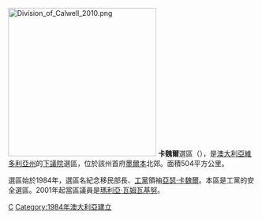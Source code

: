 [[File:Division_of_Calwell_2010.png|300px]]
'''卡魏爾'''選區（{{lang-en|Division of Calwell}}），是[[澳大利亞|澳大利亞]][[維多利亞州|維多利亞州]]的[[澳大利亞下議院|下議院]]選區，位於該州首府[[墨爾本|墨爾本]]北郊。面積504平方公里。

選區始於1984年，選區名紀念移民部長、[[澳大利亞工黨|工黨]]領袖[[亞瑟·卡魏爾|亞瑟·卡魏爾]]。本區是工黨的安全選區。2001年起當區議員是[[瑪利亞·瓦姆瓦基努|瑪利亞·瓦姆瓦基努]]。

[[Category:澳大利亞國會選區|C]]
[[Category:1984年澳大利亞建立|Category:1984年澳大利亞建立]]